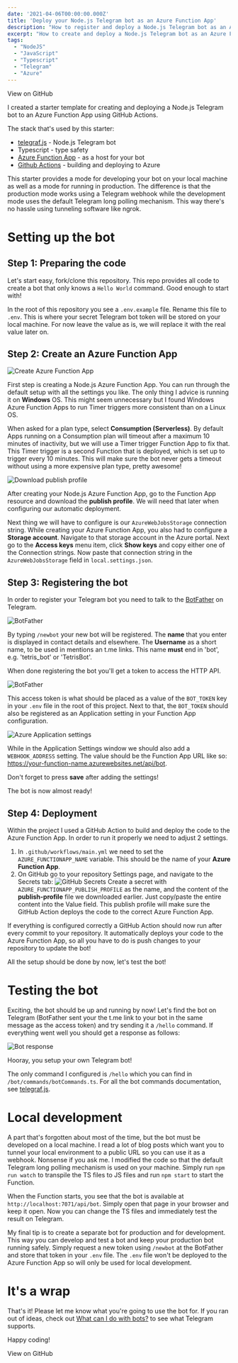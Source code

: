 ```yaml
---
date: '2021-04-06T00:00:00.000Z'
title: 'Deploy your Node.js Telegram bot as an Azure Function App'
description: "How to register and deploy a Node.js Telegram bot as an Azure Function App"
excerpt: "How to create and deploy a Node.js Telegram bot as an Azure Function App using GitHub Actions, and how to develop the bot in a local development environment..."
tags:
  - "NodeJS"
  - "JavaScript"
  - "Typescript"
  - "Telegram"
  - "Azure"
---
```



<GithubButton to="https://github.com/marcveens/telegram-bot-nodejs-azure-function-starter">View on GitHub</GithubButton>

I created a starter template for creating and deploying a Node.js Telegram bot to an Azure Function App using GitHub Actions. 

The stack that's used by this starter: 
- <a href="https://telegraf.js.org/" target="_blank" rel="noopener noreferrer">telegraf.js</a> - Node.js Telegram bot
- Typescript - type safety
- <a href="https://docs.microsoft.com/en-us/azure/azure-functions/" target="_blank" rel="noopener noreferrer">Azure Function App</a> - as a host for your bot
- <a href="https://github.com/features/actions" target="_blank" rel="noopener noreferrer">Github Actions</a> - building and deploying to Azure

This starter provides a mode for developing your bot on your local machine as well as a mode for running in production. The difference is that the production mode works using a Telegram webhook while the development mode uses the default Telegram long polling mechanism. This way there's no hassle using tunneling software like ngrok. 

# Setting up the bot
## Step 1: Preparing the code
Let's start easy, fork/clone this repository. This repo provides all code to create a bot that only knows a `Hello World` command. Good enough to start with! 

In the root of this repository you see a `.env.example` file. Rename this file to `.env`. This is where your secret Telegram bot token will be stored on your local machine. For now leave the value as is, we will replace it with the real value later on. 

## Step 2: Create an Azure Function App
![Create Azure Function App](/media/telegram-bot/create-function-app.jpg)

First step is creating a Node.js Azure Function App. You can run through the default setup with all the settings you like. The only thing I advice is running it on __Windows__ OS. This might seem unnecessary but I found Windows Azure Function Apps to run Timer triggers more consistent than on a Linux OS. 

When asked for a plan type, select __Consumption (Serverless)__. By default Apps running on a Consumption plan will timeout after a maximum 10 minutes of inactivity, but we will use a Timer trigger Function App to fix that. This Timer trigger is a second Function that is deployed, which is set up to trigger every 10 minutes. This will make sure the bot never gets a timeout without using a more expensive plan type, pretty awesome! 

![Download publish profile](/media/telegram-bot/publish-profile.jpg)

After creating your Node.js Azure Function App, go to the Function App resource and download the __publish profile__. We will need that later when configuring our automatic deployment.

Next thing we will have to configure is our `AzureWebJobsStorage` connection string. While creating your Azure Function App, you also had to configure a __Storage account__. Navigate to that storage account in the Azure portal. Next go to the __Access keys__ menu item, click __Show keys__ and copy either one of the Connection strings. Now paste that connection string in the `AzureWebJobsStorage` field in `local.settings.json`. 

## Step 3: Registering the bot
In order to register your Telegram bot you need to talk to the <a href="https://core.telegram.org/bots#6-botfather" target="_blank" rel="noopener noreferrer">BotFather</a> on Telegram. 

![BotFather](/media/telegram-bot/botfather.jpg)

By typing `/newbot` your new bot will be registered. The __name__ that you enter is displayed in contact details and elsewhere. The __Username__ as a short name, to be used in mentions an t.me links. This name __must__ end in 'bot', e.g. 'tetris_bot' or 'TetrisBot'.

When done registering the bot you'll get a token to access the HTTP API. 

![BotFather](/media/telegram-bot/botfather-done.jpg)

This access token is what should be placed as a value of the `BOT_TOKEN` key in your `.env` file in the root of this project. Next to that, the `BOT_TOKEN` should also be registered as an Application setting in your Function App configuration.

![Azure Application settings](/media/telegram-bot/bot-token-configuration-azure.jpg)

While in the Application Settings window we should also add a `WEBHOOK_ADDRESS` setting. The value should be the Function App URL like so: https://your-function-name.azurewebsites.net/api/bot.

Don't forget to press __save__ after adding the settings!

The bot is now almost ready!

## Step 4: Deployment 
Within the project I used a GitHub Action to build and deploy the code to the Azure Function App. In order to run it properly we need to adjust 2 settings.

1. In `.github/workflows/main.yml` we need to set the `AZURE_FUNCTIONAPP_NAME` variable. This should be the name of your __Azure Function App__.
2. On GitHub go to your repository Settings page, and navigate to the Secrets tab: 
    ![GitHub Secrets](/media/telegram-bot/github-actions-secrets.jpg)
    Create a secret with `AZURE_FUNCTIONAPP_PUBLISH_PROFILE` as the name, and the content of the __publish-profile__ file we downloaded earlier. Just copy/paste the entire content into the Value field. This publish profile will make sure the GitHub Action deploys the code to the correct Azure Function App.

If everything is configured correctly a GitHub Action should now run after every commit to your repository. It automatically deploys your code to the Azure Function App, so all you have to do is push changes to your repository to update the bot! 

All the setup should be done by now, let's test the bot!

# Testing the bot
Exciting, the bot should be up and running by now! Let's find the bot on Telegram (BotFather sent your the t.me link to your bot in the same message as the access token) and try sending it a `/hello` command. If everything went well you should get a response as follows:

![Bot response](/media/telegram-bot/bot-response.jpg)

Hooray, you setup your own Telegram bot! 

The only command I configured is `/hello` which you can find in `/bot/commands/botCommands.ts`. For all the bot commands documentation, see <a href="https://telegraf.js.org/" target="_blank" rel="noopener noreferrer">telegraf.js</a>. 

# Local development 
A part that's forgotten about most of the time, but the bot must be developed on a local machine. I read a lot of blog posts which want you to tunnel your local environment to a public URL so you can use it as a webhook. Nonsense if you ask me. I modified the code so that the default Telegram long polling mechanism is used on your machine. Simply run `npm run watch` to transpile the TS files to JS files and run `npm start` to start the Function. 

When the Function starts, you see that the bot is available at `http://localhost:7071/api/bot`. Simply open that page in your browser and keep it open. Now you can change the TS files and immediately test the result on Telegram. 

My final tip is to create a separate bot for production and for development. This way you can develop and test a bot and keep your production bot running safely. Simply request a new token using `/newbot` at the BotFather and store that token in your `.env` file. The `.env` file won't be deployed to the Azure Function App so will only be used for local development. 

# It's a wrap
That's it! Please let me know what you're going to use the bot for. If you ran out of ideas, check out <a href="https://core.telegram.org/bots#1-what-can-i-do-with-bots" target="_blank" rel="noopener noreferrer">What can I do with bots?</a> to see what Telegram supports. 

Happy coding!

<GithubButton to="https://github.com/marcveens/telegram-bot-nodejs-azure-function-starter">View on GitHub</GithubButton>